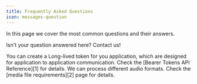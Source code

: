 ```yaml
---
title: Frequently Asked Questions
icon: messages-question
---
```


In this page we cover the most common questions and their answers.

<Tip>Isn't your question answered here? Contact us!</Tip>

<AccordionGroup>
  <Accordion title="Is there a way to have a token not expire after 1 day?">
    You can create a Long-lived token for you application, which are designed
    for application to application communication. Check the 
    [Bearer Tokens API Reference][1] for details.
  </Accordion>
  <Accordion title="Which audio formats do you support?">
    We can process different audio formats. Check the [media file requirements][2]
    page for details.
  </Accordion>
</AccordionGroup>

[1]: /api-reference/bearer-tokens
[2]: /api-reference/voice-samples/requirements

